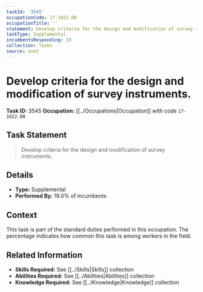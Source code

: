 ```yaml
---
taskId: '3545'
occupationCode: 17-1022.00
occupationTitle: ''
statement: Develop criteria for the design and modification of survey instruments.
taskType: Supplemental
incumbentsResponding: 19
collection: Tasks
source: onet
---
```

# Develop criteria for the design and modification of survey instruments.

**Task ID:** 3545
**Occupation:** [[../Occupations|Occupation]] with code `17-1022.00`

## Task Statement

> Develop criteria for the design and modification of survey instruments.

## Details

- **Type:** Supplemental
- **Performed By:** 19.0% of incumbents

## Context

This task is part of the standard duties performed in this occupation. The percentage indicates how common this task is among workers in the field.

## Related Information

- **Skills Required:** See [[../Skills|Skills]] collection
- **Abilities Required:** See [[../Abilities|Abilities]] collection
- **Knowledge Required:** See [[../Knowledge|Knowledge]] collection

